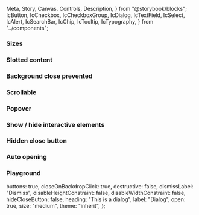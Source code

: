   Meta,
  Story,
  Canvas,
  Controls,
  Description,
} from "@storybook/blocks";
  IcButton,
  IcCheckbox,
  IcCheckboxGroup,
  IcDialog,
  IcTextField,
  IcSelect,
  IcAlert,
  IcSearchBar,
  IcChip,
  IcTooltip,
  IcTypography,
} from "../components";

<Meta of={IcDialogStories} />

<Description markdown={readme} />

### Sizes

<Canvas>
  <Story of={IcDialogStories.Sizes} />
</Canvas>

### Slotted content

<Canvas>
  <Story of={IcDialogStories.SlottedContent} />
</Canvas>

### Background close prevented

<Canvas>
  <Story of={IcDialogStories.BackgroundClosePrevented} />
</Canvas>

### Scrollable

<Canvas>
  <Story of={IcDialogStories.Scrollable} />
</Canvas>

### Popover

<Canvas>
  <Story of={IcDialogStories.Popover} />
</Canvas>

### Show / hide interactive elements

<Canvas>
  <Story of={IcDialogStories.ShowHideInteractiveElements} />
</Canvas>

### Hidden close button

<Canvas>
  <Story of={IcDialogStories.HiddenCloseButton} />
</Canvas>

### Auto opening

<Canvas>
  <Story of={IcDialogStories.AutoOpening} />
</Canvas>

### Playground

  buttons: true,
  closeOnBackdropClick: true,
  destructive: false,
  dismissLabel: "Dismiss",
  disableHeightConstraint: false,
  disableWidthConstraint: false,
  hideCloseButton: false,
  heading: "This is a dialog",
  label: "Dialog",
  open: true,
  size: "medium",
  theme: "inherit",
};

<Canvas>
  <Story of={IcDialogStories.Playground} />
</Canvas>
